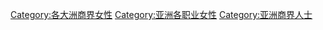 [[Category:各大洲商界女性|Category:各大洲商界女性]]
[[Category:亚洲各职业女性|Category:亚洲各职业女性]]
[[Category:亚洲商界人士|Category:亚洲商界人士]]